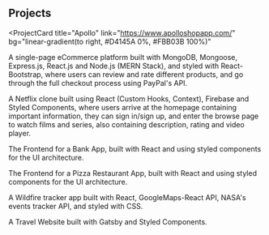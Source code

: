 ## Projects

<ProjectCard
  title="Apollo"
  link="https://www.apolloshopapp.com/"
  bg="linear-gradient(to right, #D4145A 0%, #FBB03B 100%)"
>

A single-page eCommerce platform built with MongoDB, Mongoose, Express.js, React.js and Node.js (MERN Stack), and styled with React-Bootstrap, where users can review and rate different products, and go through the full checkout process using PayPal's API.

</ProjectCard>
<ProjectCard
  title="Nickflicks"
  link="https://www.nickflicksapp.com/"
  bg="linear-gradient(to right, #662D8C 0%, #ED1E79 100%)"
>

A Netflix clone built using React (Custom Hooks, Context), Firebase and Styled Components, where users arrive at the homepage containing important information, they can sign in/sign up, and enter the browse page to watch films and series, also containing description, rating and video player.

</ProjectCard>
<ProjectCard
  title="Quid"
  link="https://quidbank.netlify.app/"
  bg="linear-gradient(to right, #009245 0%, #FCEE21 100%)"
>

The Frontend for a Bank App, built with React and using styled components for the UI architecture.

</ProjectCard>
<ProjectCard
  title="Pizza Time"
  link="https://pizzatimereact.netlify.app/"
  bg="linear-gradient(to right, #D585FF 0%, #00FFEE 100%)"
>

The Frontend for a Pizza Restaurant App, built with React and using styled components for the UI architecture.

</ProjectCard>
<ProjectCard
  title="Wildfire Tracker"
  link="https://wildfiretrackerapp.netlify.app/"
  bg="linear-gradient(to right, #FBB03B 0%, #D4145A 100%)"
>

A Wildfire tracker app built with React, GoogleMaps-React API, NASA's events tracker API, and styled with CSS.

</ProjectCard>
<ProjectCard
  title="3XPL0R"
  link="https://3xpl0r.netlify.app/"
  bg="linear-gradient(to right, #ED1E79 0%, #662D8C 100%)"
>

A Travel Website built with Gatsby and Styled Components.

</ProjectCard>
